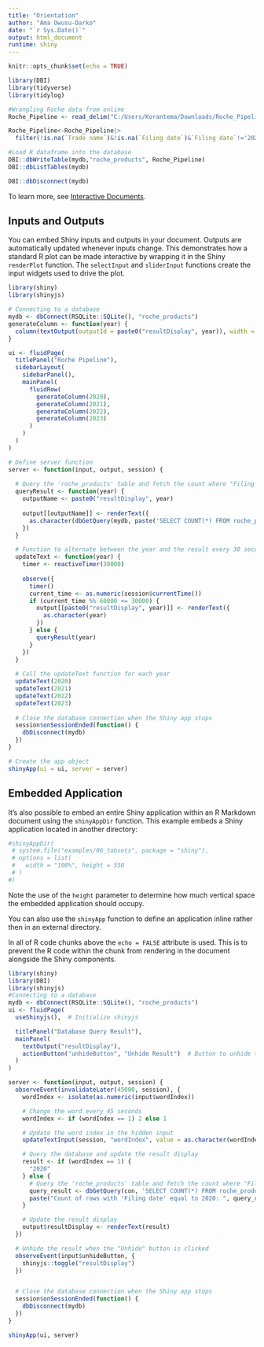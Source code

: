 ```yaml
---
title: "Orientation"
author: "Ama Owusu-Darko"
date: "`r Sys.Date()`"
output: html_document
runtime: shiny
---
```


```r
knitr::opts_chunk$set(echo = TRUE)
```

```r
library(DBI)
library(tidyverse)
library(tidylog)

```

```r
#Wrangling Roche data from online
Roche_Pipeline <- read_delim("C:/Users/Korantema/Downloads/Roche_Pipeline_2024-01-09 (1).csv",delim = ";", escape_double = FALSE, trim_ws = TRUE)

Roche_Pipeline<-Roche_Pipeline|>
  filter(!is.na(`Trade name`)&!is.na(`Filing date`)&`Filing date`!='2025+')
```

```r
#Load R dataframe into the database
DBI::dbWriteTable(mydb,"roche_products", Roche_Pipeline)
DBI::dbListTables(mydb)

DBI::dbDisconnect(mydb)

```

To learn more, see [Interactive Documents](http://rmarkdown.rstudio.com/authoring_shiny.html).

## Inputs and Outputs

You can embed Shiny inputs and outputs in your document. Outputs are automatically updated whenever inputs change.  This demonstrates how a standard R plot can be made interactive by wrapping it in the Shiny `renderPlot` function. The `selectInput` and `sliderInput` functions create the input widgets used to drive the plot.

```r
library(shiny)
library(shinyjs)

# Connecting to a database
mydb <- dbConnect(RSQLite::SQLite(), "roche_products")
generateColumn <- function(year) {
  column(textOutput(outputId = paste0("resultDisplay", year)), width = 3)
}

ui <- fluidPage(
  titlePanel("Roche Pipeline"),
  sidebarLayout(
    sidebarPanel(),
    mainPanel(
      fluidRow(
        generateColumn(2020),
        generateColumn(2021),
        generateColumn(2022),
        generateColumn(2023)
      )
    )
  )
)

# Define server function
server <- function(input, output, session) {
  
  # Query the 'roche_products' table and fetch the count where "Filing date" is the specified year
  queryResult <- function(year) {
    outputName <- paste0("resultDisplay", year)
    
    output[[outputName]] <- renderText({
      as.character(dbGetQuery(mydb, paste('SELECT COUNT(*) FROM roche_products WHERE "Filing date" =', year)))
    })
  }

  # Function to alternate between the year and the result every 30 seconds
  updateText <- function(year) {
    timer <- reactiveTimer(30000)
    
    observe({
      timer()
      current_time <- as.numeric(session$currentTime())
      if (current_time %% 60000 <= 30000) {
        output[[paste0("resultDisplay", year)]] <- renderText({
          as.character(year)
        })
      } else {
        queryResult(year)
      }
    })
  }
  
  # Call the updateText function for each year
  updateText(2020)
  updateText(2021)
  updateText(2022)
  updateText(2023)
  
  # Close the database connection when the Shiny app stops
  session$onSessionEnded(function() {
    dbDisconnect(mydb)
  })
}

# Create the app object
shinyApp(ui = ui, server = server)

```

## Embedded Application

It's also possible to embed an entire Shiny application within an R Markdown document using the `shinyAppDir` function. This example embeds a Shiny application located in another directory:

```r
#shinyAppDir(
 # system.file("examples/06_tabsets", package = "shiny"),
 # options = list(
 #   width = "100%", height = 550
 # )
#)
```

Note the use of the `height` parameter to determine how much vertical space the embedded application should occupy.

You can also use the `shinyApp` function to define an application inline rather then in an external directory.

In all of R code chunks above the `echo = FALSE` attribute is used. This is to prevent the R code within the chunk from rendering in the document alongside the Shiny components.


```r
library(shiny)
library(DBI)
library(shinyjs)  
#Connecting to a database
mydb <- dbConnect(RSQLite::SQLite(), "roche_products")
ui <- fluidPage(
  useShinyjs(),  # Initialize shinyjs

  titlePanel("Database Query Result"),
  mainPanel(
    textOutput("resultDisplay"),
    actionButton("unhideButton", "Unhide Result")  # Button to unhide the result
  )
)

server <- function(input, output, session) {
  observeEvent(invalidateLater(45000, session), {
    wordIndex <- isolate(as.numeric(input$wordIndex))

    # Change the word every 45 seconds
    wordIndex <- if (wordIndex == 1) 2 else 1

    # Update the word index in the hidden input
    updateTextInput(session, "wordIndex", value = as.character(wordIndex))

    # Query the database and update the result display
    result <- if (wordIndex == 1) {
      "2020"
    } else {
      # Query the 'roche_products' table and fetch the count where "Filing date" is 2020
      query_result <- dbGetQuery(con, 'SELECT COUNT(*) FROM roche_products WHERE "Filing date" = 2020')
      paste("Count of rows with 'Filing date' equal to 2020: ", query_result$`COUNT(*)`)
    }

    # Update the result display
    output$resultDisplay <- renderText(result)
  })

  # Unhide the result when the "Unhide" button is clicked
  observeEvent(input$unhideButton, {
    shinyjs::toggle("resultDisplay")
  })


  # Close the database connection when the Shiny app stops
  session$onSessionEnded(function() {
    dbDisconnect(mydb)
  })
}

shinyApp(ui, server)

```

